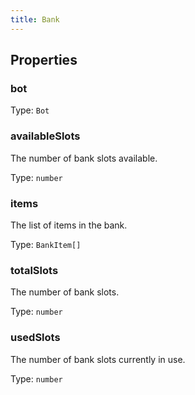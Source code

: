 ```yaml
---
title: Bank
---
```



## Properties
### bot




Type: `Bot`


### availableSlots <Badge text="Getter" size="small" />	


The number of bank slots available.


Type: `number`


### items <Badge text="Getter" size="small" />	


The list of items in the bank.


Type: `BankItem[]`


### totalSlots <Badge text="Getter" size="small" />	


The number of bank slots.


Type: `number`


### usedSlots <Badge text="Getter" size="small" />	


The number of bank slots currently in use.


Type: `number`

